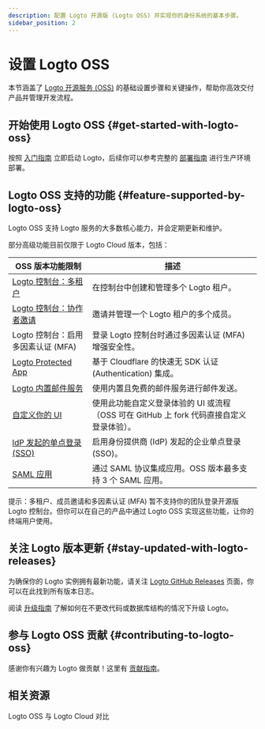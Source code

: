 ```yaml
---
description: 配置 Logto 开源版 (Logto OSS) 并实现你的身份系统的基本步骤。
sidebar_position: 2
---
```


# 设置 Logto OSS

本节涵盖了 [Logto 开源服务 (OSS)](https://github.com/logto-io/logto) 的基础设置步骤和关键操作，帮助你高效交付产品并管理开发流程。

## 开始使用 Logto OSS \{#get-started-with-logto-oss}

按照 [入门指南](/logto-oss/get-started-with-oss/) 立即启动 Logto，后续你可以参考完整的 [部署指南](/logto-oss/deployment-and-configuration) 进行生产环境部署。

## Logto OSS 支持的功能 \{#feature-supported-by-logto-oss}

Logto OSS 支持 Logto 服务的大多数核心能力，并会定期更新和维护。

部分高级功能目前仅限于 Logto Cloud 版本，包括：

| OSS 版本功能限制                                                             | 描述                                                                                     |
| ---------------------------------------------------------------------------- | ---------------------------------------------------------------------------------------- |
| [Logto 控制台：多租户](/logto-cloud/tenant-settings)                         | 在控制台中创建和管理多个 Logto 租户。                                                    |
| [Logto 控制台：协作者邀请](/logto-cloud/tenant-member-management)            | 邀请并管理一个 Logto 租户的多个成员。                                                    |
| Logto 控制台：启用多因素认证 (MFA)                                           | 登录 Logto 控制台时通过多因素认证 (MFA) 增强安全性。                                     |
| [Logto Protected App](/integrate-logto/protected-app)                        | 基于 Cloudflare 的快速无 SDK 认证 (Authentication) 集成。                                |
| [Logto 内置邮件服务](/connectors/email-connectors/built-in-email-service)    | 使用内置且免费的邮件服务进行邮件发送。                                                   |
| [自定义你的 UI](/customization/bring-your-ui)                                | 使用此功能自定义登录体验的 UI 或流程（OSS 可在 GitHub 上 fork 代码直接自定义登录体验）。 |
| [IdP 发起的单点登录 (SSO)](/end-user-flows/enterprise-sso/idp-initiated-sso) | 启用身份提供商 (IdP) 发起的企业单点登录 (SSO)。                                          |
| [SAML 应用](/integrate-logto/saml-app)                                       | 通过 SAML 协议集成应用。OSS 版本最多支持 3 个 SAML 应用。                                |

提示：多租户、成员邀请和多因素认证 (MFA) 暂不支持你的团队登录开源版 Logto 控制台。但你可以在自己的产品中通过 Logto OSS 实现这些功能，让你的终端用户使用。

## 关注 Logto 版本更新 \{#stay-updated-with-logto-releases}

为确保你的 Logto 实例拥有最新功能，请关注 [Logto GitHub Releases](https://github.com/logto-io/logto/releases) 页面，你可以在此找到所有版本日志。

阅读 [升级指南](/logto-oss/upgrading-oss-version) 了解如何在不更改代码或数据库结构的情况下升级 Logto。

## 参与 Logto OSS 贡献 \{#contributing-to-logto-oss}

感谢你有兴趣为 Logto 做贡献！这里有 [贡献指南](/logto-oss/contribution)。

## 相关资源

<Url href="https://blog.logto.io/logto-oss-vs-logto-cloud">Logto OSS 与 Logto Cloud 对比</Url>
